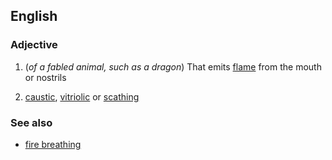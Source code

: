 ==English==

===Adjective===
{{en-adj|-|pos=[[fire]]-[[breathing]]}}

#(''of a fabled animal, such as a dragon'') That emits [[flame]] from the mouth or nostrils
#{{idiomatic}} [[caustic]], [[vitriolic]] or [[scathing]]

===See also===
*[[fire breathing]]